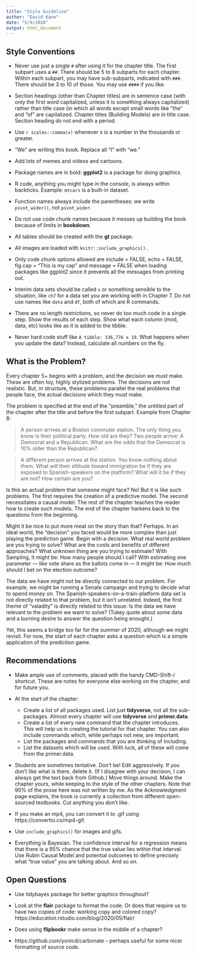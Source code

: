 ```yaml
---
title: "Style Guideline"
author: "David Kane"
date: "5/9/2020"
output: html_document
---
```


## Style Conventions

* Never use just a single `#` after using it for the chapter title. The first subpart uses a `##`. There should be 5 to 8 subparts for each chapter. Within each subpart, you may have sub-subparts, indicated with `###`. There should be 3 to 10 of those. You may use `####` if you like.

* Section headings (other than Chapter titles) are in sentence case (with only the first word capitalized, unless it is something always capitalized) rather than title case (in which all words except small words like "the" and "of" are capitalized. Chapter titles (Building Models) are in title case. Section heading do not end with a period.

* Use `r scales::comma(x)` whenever x is a number in the thousands or greater.

* "We" are writing this book. Replace all "I" with "we."  

* Add lots of memes and videos and cartoons.

* Package names are in bold: **ggplot2** is a package for doing graphics.

* R code, anything you might type in the console, is always within backticks. Example: `mtcars` is a built-in dataset.

* Function names always include the parentheses: we write `pivot_wider()`, not `pivot_wider`.

* Do not use code chunk names because it messes up building the book because of limits in **bookdown**.

* All tables should be created with the **gt** package. 

* All images are loaded with `knitr::include_graphics().`

* Only code chunk options allowed are include = FALSE, echo = FALSE, fig.cap = "This is my cap" and message = FALSE when loading packages like ggplot2 since it prevents all the messages from printing out.

* Interim data sets should be called `x` or something sensible to the situation, like `ch7` for a data set you are working with in Chapter 7. Do not use names like `data` and `df`, both of which are R commands.

* There are no length restrictions, so never do too much code in a single step. Show the results of each step. Show what each column (mod, data, etc) looks like as it is added to the tibble.

* Never hard code stuff like `A tibble: 336,776 x 19`. What happens when you update the data? Instead, calculate all numbers on the fly.



## What is the Problem?

Every chapter 5+ begins with a problem, and the decision we must make. These are often toy, highly stylized problems. The decisions are not realistic. But, in structure, these problems parallel the real problems that people face, the actual decisions which they must make.

The problem is specified at the end of the "preamble," the untitled part of the chapter after the title and before the first subpart. Example from Chapter 8:

> A person arrives at a Boston commuter station. The only thing you know is their political party. How old are they? Two people arrive: A Democrat and a Republican. What are the odds that the Democrat is 10% older than the Republican?

> A different person arrives at the station. You know nothing about them. What will their attitude toward immigration be if they are exposed to Spanish-speakers on the platform? What will it be if they are not? How certain are you? 

Is this an actual problem that someone might face? No! But it is like such problems. The first requires the creation of a predictive model. The second necessitates a causal model. The rest of the chapter teaches the reader how to create such models. The end of the chapter harkens back to the questions from the beginning.

Might it be nice to put more meat on the story than that? Perhaps. In an ideal world, the "decision" you faced would be more complex than just playing the prediction game. Begin with a decision. What real world problem are you trying to solve? What are the costs and benefits of different approaches? What unknown thing are you trying to estimate? With Sampling, it might be: How many people should I call? With estimating one parameter --- like vote share as the ballots come in --- it might be: How much should I bet on the election outcome? 

The data we have might not be directly connected to our problem. For example, we might be running a Senate campaign and trying to decide what to spend money on. The Spanish-speakers-on-a-train-platform data set is not directly related to that problem, but it isn't unrelated. Indeed, the first theme of "valadity" is directly related to this issue: Is the data we have relevant to the problem we want to solve? (Tukey quote about some data and a burning desire to answer the question being enought.)

Yet, this seems a bridge too far for the summer of 2020, although we might revisit. For now, the start of each chapter asks a question which is a simple application of the prediction game. 


## Recommendations

* Make ample use of comments, placed with the handy CMD-Shift-/ shortcut. These are notes for everyone else working on the chapter, and for future you.

* At the start of the chapter:
  + Create a list of all packages used. List just **tidyverse**, not all the sub-packages. Almost every chapter will use **tidyverse** and **primer.data**.
  + Create a list of every new command that the chapter introduces. This will help us in creating the tutorial for that chapter. You can also include commands which, while perhaps not new, are important.
  + List the packages and commands that you are thinking of including.
  + List the datasets which will be used. With luck, all of these will come from the primer.data.

* Students are sometimes tentative. Don't be! Edit aggressively. If you don't like what is there, delete it. (If I disagree with your decision, I can always get the text back from Github.) Move things around. Make the chapter yours, while keeping to the style of the other chapters. Note that 90% of the prose here was not written by me. As the Acknowledgment page explains, the book is currently a collection from different open-sourced textbooks. Cut anything you don't like.

* If you make an mp4, you can convert it to .gif using https://convertio.co/mp4-gif. 

* Use `include_graphics()` for images and gifs.

* Everything is Bayesian. The confidence interval for a regression means that there is a 95% chance that the true value lies within that interval. Use Rubin Causal Model and potential outcomes to define precisely what "true value" you are talking about. And so on.


## Open Questions

* Use tidybayes package for better graphics throughout? 

* Look at the **flair** package to format the code. Or does that require us to have two copies of code: working copy and colored copy? https://education.rstudio.com/blog/2020/05/flair/

* Does using **flipbookr** make sense in the middle of a chapter?

* https://github.com/yonicd/carbonate -- perhaps useful for some nicer formatting of source code.




